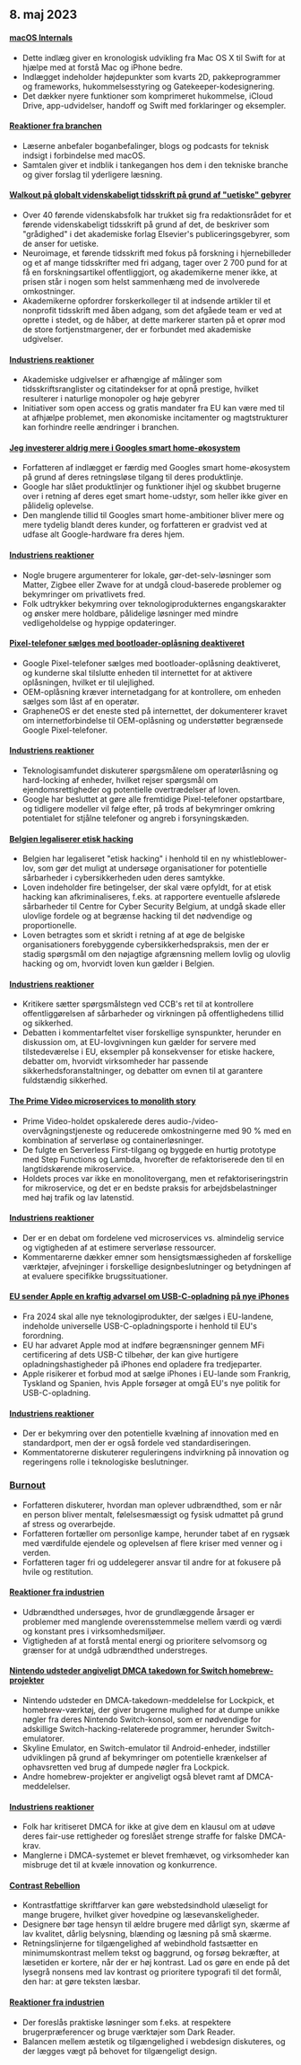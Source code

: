 

<CallToAction />

<Steps>

## 8. maj 2023

#### [macOS Internals](https://gist.github.com/kconner/cff08fe3e0bb857ea33b47d965b3e19f)

- Dette indlæg giver en kronologisk udvikling fra Mac OS X til Swift for at hjælpe med at forstå Mac og iPhone bedre.
- Indlægget indeholder højdepunkter som kvarts 2D, pakkeprogrammer og frameworks, hukommelsesstyring og Gatekeeper-kodesignering.
- Det dækker nyere funktioner som komprimeret hukommelse, iCloud Drive, app-udvidelser, handoff og Swift med forklaringer og eksempler.

#### [Reaktioner fra branchen](http://news.ycombinator.com/item?id=35847715)

- Læserne anbefaler boganbefalinger, blogs og podcasts for teknisk indsigt i forbindelse med macOS.
- Samtalen giver et indblik i tankegangen hos dem i den tekniske branche og giver forslag til yderligere læsning.

#### [Walkout på globalt videnskabeligt tidsskrift på grund af "uetiske" gebyrer](https://www.theguardian.com/science/2023/may/07/too-greedy-mass-walkout-at-global-science-journal-over-unethical-fees)

- Over 40 førende videnskabsfolk har trukket sig fra redaktionsrådet for et førende videnskabeligt tidsskrift på grund af det, de beskriver som "grådighed" i det akademiske forlag Elsevier's publiceringsgebyrer, som de anser for uetiske.
- Neuroimage, et førende tidsskrift med fokus på forskning i hjernebilleder og et af mange tidsskrifter med fri adgang, tager over 2 700 pund for at få en forskningsartikel offentliggjort, og akademikerne mener ikke, at prisen står i nogen som helst sammenhæng med de involverede omkostninger.
- Akademikerne opfordrer forskerkolleger til at indsende artikler til et nonprofit tidsskrift med åben adgang, som det afgåede team er ved at oprette i stedet, og de håber, at dette markerer starten på et oprør mod de store fortjenstmargener, der er forbundet med akademiske udgivelser.

#### [Industriens reaktioner](http://news.ycombinator.com/item?id=35848894)

- Akademiske udgivelser er afhængige af målinger som tidsskriftsranglister og citatindekser for at opnå prestige, hvilket resulterer i naturlige monopoler og høje gebyrer
- Initiativer som open access og gratis mandater fra EU kan være med til at afhjælpe problemet, men økonomiske incitamenter og magtstrukturer kan forhindre reelle ændringer i branchen.

#### [Jeg investerer aldrig mere i Googles smart home-økosystem](https://www.androidauthority.com/google-smart-home-3319869/)

- Forfatteren af indlægget er færdig med Googles smart home-økosystem på grund af deres retningsløse tilgang til deres produktlinje.
- Google har slået produktlinjer og funktioner ihjel og skubbet brugerne over i retning af deres eget smart home-udstyr, som heller ikke giver en pålidelig oplevelse.
- Den manglende tillid til Googles smart home-ambitioner bliver mere og mere tydelig blandt deres kunder, og forfatteren er gradvist ved at udfase alt Google-hardware fra deres hjem.

#### [Industriens reaktioner](http://news.ycombinator.com/item?id=35849060)

- Nogle brugere argumenterer for lokale, gør-det-selv-løsninger som Matter, Zigbee eller Zwave for at undgå cloud-baserede problemer og bekymringer om privatlivets fred.
- Folk udtrykker bekymring over teknologiprodukternes engangskarakter og ønsker mere holdbare, pålidelige løsninger med mindre vedligeholdelse og hyppige opdateringer.

#### [Pixel-telefoner sælges med bootloader-oplåsning deaktiveret](https://www.fitzsim.org/blog/?p=545)

- Google Pixel-telefoner sælges med bootloader-oplåsning deaktiveret, og kunderne skal tilslutte enheden til internettet for at aktivere oplåsningen, hvilket er til ulejlighed.
- OEM-oplåsning kræver internetadgang for at kontrollere, om enheden sælges som låst af en operatør.
- GrapheneOS er det eneste sted på internettet, der dokumenterer kravet om internetforbindelse til OEM-oplåsning og understøtter begrænsede Google Pixel-telefoner.

#### [Industriens reaktioner](http://news.ycombinator.com/item?id=35852192)

- Teknologisamfundet diskuterer spørgsmålene om operatørlåsning og hard-locking af enheder, hvilket rejser spørgsmål om ejendomsrettigheder og potentielle overtrædelser af loven.
- Google har besluttet at gøre alle fremtidige Pixel-telefoner opstartbare, og tidligere modeller vil følge efter, på trods af bekymringer omkring potentialet for stjålne telefoner og angreb i forsyningskæden.

#### [Belgien legaliserer etisk hacking](https://www.law.kuleuven.be/citip/blog/belgium-legalises-ethical-hacking-a-threat-or-an-opportunity-for-cybersecurity/)

- Belgien har legaliseret "etisk hacking" i henhold til en ny whistleblower-lov, som gør det muligt at undersøge organisationer for potentielle sårbarheder i cybersikkerheden uden deres samtykke.
- Loven indeholder fire betingelser, der skal være opfyldt, for at etisk hacking kan afkriminaliseres, f.eks. at rapportere eventuelle afslørede sårbarheder til Centre for Cyber Security Belgium, at undgå skade eller ulovlige fordele og at begrænse hacking til det nødvendige og proportionelle.
- Loven betragtes som et skridt i retning af at øge de belgiske organisationers forebyggende cybersikkerhedspraksis, men der er stadig spørgsmål om den nøjagtige afgrænsning mellem lovlig og ulovlig hacking og om, hvorvidt loven kun gælder i Belgien.

#### [Industriens reaktioner](http://news.ycombinator.com/item?id=35847860)

- Kritikere sætter spørgsmålstegn ved CCB's ret til at kontrollere offentliggørelsen af sårbarheder og virkningen på offentlighedens tillid og sikkerhed.
- Debatten i kommentarfeltet viser forskellige synspunkter, herunder en diskussion om, at EU-lovgivningen kun gælder for servere med tilstedeværelse i EU, eksempler på konsekvenser for etiske hackere, debatter om, hvorvidt virksomheder har passende sikkerhedsforanstaltninger, og debatter om evnen til at garantere fuldstændig sikkerhed.

#### [The Prime Video microservices to monolith story](https://adrianco.medium.com/so-many-bad-takes-what-is-there-to-learn-from-the-prime-video-microservices-to-monolith-story-4bd0970423d4)

- Prime Video-holdet opskalerede deres audio-/video-overvågningstjeneste og reducerede omkostningerne med 90 % med en kombination af serverløse og containerløsninger.
- De fulgte en Serverless First-tilgang og byggede en hurtig prototype med Step Functions og Lambda, hvorefter de refaktoriserede den til en langtidskørende mikroservice.
- Holdets proces var ikke en monolitovergang, men et refaktoriseringstrin for mikroservice, og det er en bedste praksis for arbejdsbelastninger med høj trafik og lav latenstid.

#### [Industriens reaktioner](http://news.ycombinator.com/item?id=35853148)

- Der er en debat om fordelene ved microservices vs. almindelig service og vigtigheden af at estimere serverløse ressourcer.
- Kommentarerne dækker emner som hensigtsmæssigheden af forskellige værktøjer, afvejninger i forskellige designbeslutninger og betydningen af at evaluere specifikke brugssituationer.

#### [EU sender Apple en kraftig advarsel om USB-C-opladning på nye iPhones](https://www.techradar.com/news/apple-may-not-restrict-usb-c-charging-on-new-iphones-after-all)

- Fra 2024 skal alle nye teknologiprodukter, der sælges i EU-landene, indeholde universelle USB-C-opladningsporte i henhold til EU's forordning.
- EU har advaret Apple mod at indføre begrænsninger gennem MFi certificering af dets USB-C tilbehør, der kan give hurtigere opladningshastigheder på iPhones end opladere fra tredjeparter.
- Apple risikerer et forbud mod at sælge iPhones i EU-lande som Frankrig, Tyskland og Spanien, hvis Apple forsøger at omgå EU's nye politik for USB-C-opladning.

#### [Industriens reaktioner](http://news.ycombinator.com/item?id=35849043)

- Der er bekymring over den potentielle kvælning af innovation med en standardport, men der er også fordele ved standardiseringen.
- Kommentatorerne diskuterer reguleringens indvirkning på innovation og regeringens rolle i teknologiske beslutninger.

### [Burnout](https://drewdevault.com/2023/05/01/2023-05-01-Burnout.html)

- Forfatteren diskuterer, hvordan man oplever udbrændthed, som er når en person bliver mentalt, følelsesmæssigt og fysisk udmattet på grund af stress og overarbejde.
- Forfatteren fortæller om personlige kampe, herunder tabet af en rygsæk med værdifulde ejendele og oplevelsen af flere kriser med venner og i verden.
- Forfatteren tager fri og uddelegerer ansvar til andre for at fokusere på hvile og restitution.

#### [Reaktioner fra industrien](http://news.ycombinator.com/item?id=35849384)

- Udbrændthed undersøges, hvor de grundlæggende årsager er problemer med manglende overensstemmelse mellem værdi og værdi og konstant pres i virksomhedsmiljøer.
- Vigtigheden af at forstå mental energi og prioritere selvomsorg og grænser for at undgå udbrændthed understreges.

#### [Nintendo udsteder angiveligt DMCA takedown for Switch homebrew-projekter](https://gbatemp.net/threads/nintendo-reportedly-issues-dmca-takedown-for-switch-homebrew-projects-skyline-switch-emulator-development-ceased.632406/)

- Nintendo udsteder en DMCA-takedown-meddelelse for Lockpick, et homebrew-værktøj, der giver brugerne mulighed for at dumpe unikke nøgler fra deres Nintendo Switch-konsol, som er nødvendige for adskillige Switch-hacking-relaterede programmer, herunder Switch-emulatorer.
- Skyline Emulator, en Switch-emulator til Android-enheder, indstiller udviklingen på grund af bekymringer om potentielle krænkelser af ophavsretten ved brug af dumpede nøgler fra Lockpick.
- Andre homebrew-projekter er angiveligt også blevet ramt af DMCA-meddelelser.

#### [Industriens reaktioner](http://news.ycombinator.com/item?id=35846726)

- Folk har kritiseret DMCA for ikke at give dem en klausul om at udøve deres fair-use rettigheder og foreslået strenge straffe for falske DMCA-krav.
- Manglerne i DMCA-systemet er blevet fremhævet, og virksomheder kan misbruge det til at kvæle innovation og konkurrence.

#### [Contrast Rebellion](https://contrastrebellion.com/)

- Kontrastfattige skriftfarver kan gøre webstedsindhold ulæseligt for mange brugere, hvilket giver hovedpine og læsevanskeligheder.
- Designere bør tage hensyn til ældre brugere med dårligt syn, skærme af lav kvalitet, dårlig belysning, blænding og læsning på små skærme.
- Retningslinjerne for tilgængelighed af webindhold fastsætter en minimumskontrast mellem tekst og baggrund, og forsøg bekræfter, at læsetiden er kortere, når der er høj kontrast. Lad os gøre en ende på det lysegrå nonsens med lav kontrast og prioritere typografi til det formål, den har: at gøre teksten læsbar.

#### [Reaktioner fra industrien](http://news.ycombinator.com/item?id=35850044)

- Der foreslås praktiske løsninger som f.eks. at respektere brugerpræferencer og bruge værktøjer som Dark Reader.
- Balancen mellem æstetik og tilgængelighed i webdesign diskuteres, og der lægges vægt på behovet for tilgængeligt design.

</Steps>
